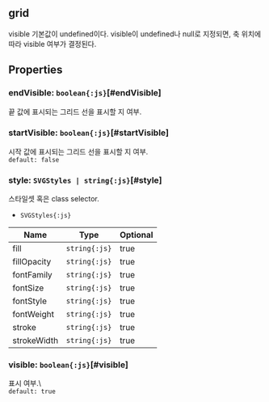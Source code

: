 ## grid
visible 기본값이 undefined이다.
visible이 undefined나 null로 지정되면, 축 위치에 따라 visible 여부가 결정된다.
## Properties

### endVisible: `boolean{:js}`[#endVisible]
끝 값에 표시되는 그리드 선을 표시할 지 여부.  

### startVisible: `boolean{:js}`[#startVisible]
시작 값에 표시되는 그리드 선을 표시할 지 여부.  
`default: false`  

### style: `SVGStyles | string{:js}`[#style]
스타일셋 혹은 class selector.  
- `SVGStyles{:js}` 

| Name | Type | Optional |  
| ----- | ----- | ----- |  
| fill | `string{:js}` | true |  
| fillOpacity | `string{:js}` | true |  
| fontFamily | `string{:js}` | true |  
| fontSize | `string{:js}` | true |  
| fontStyle | `string{:js}` | true |  
| fontWeight | `string{:js}` | true |  
| stroke | `string{:js}` | true |  
| strokeWidth | `string{:js}` | true |
### visible: `boolean{:js}`[#visible]
표시 여부.\  
`default: true`  
